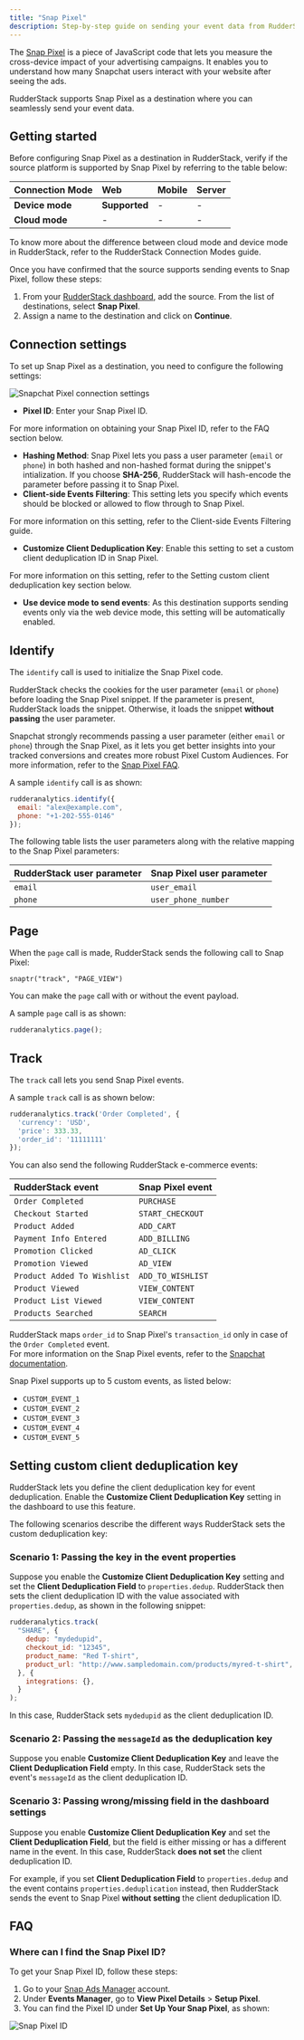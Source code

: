 ```yaml
---
title: "Snap Pixel"
description: Step-by-step guide on sending your event data from RudderStack to Snap Pixel.
---
```


The [Snap Pixel](https://ads.snapchat.com/) is a piece of JavaScript code that lets you measure the cross-device impact of your advertising campaigns. It enables you to understand how many Snapchat users interact with your website after seeing the ads.

RudderStack supports Snap Pixel as a destination where you can seamlessly send your event data.

## Getting started

Before configuring Snap Pixel as a destination in RudderStack, verify if the source platform is supported by Snap Pixel by referring to the table below:

| **Connection Mode** | **Web** | **Mobile** | **Server** |
| :--- | :--- | :--- | :--- |
| **Device mode** | **Supported** | - | - |
| **Cloud mode** | - | - | - |

<div class="infoBlock">
To know more about the difference between cloud mode and device mode in RudderStack, refer to the <Link to="/destinations/rudderstack-connection-modes/">RudderStack Connection Modes</Link> guide.
</div>

Once you have confirmed that the source supports sending events to Snap Pixel, follow these steps:

1. From your [RudderStack dashboard](https://app.rudderstack.com/), add the source. From the list of destinations, select **Snap Pixel**.
2. Assign a name to the destination and click on **Continue**.

## Connection settings

To set up Snap Pixel as a destination, you need to configure the following settings:

<img src="../../assets/event-stream-destinations/snap-pixel-connection-settings.png" alt="Snapchat Pixel connection settings" />

- **Pixel ID**: Enter your Snap Pixel ID.

<div class="infoBlock">
For more information on obtaining your Snap Pixel ID, refer to the <Link to="#faq">FAQ</Link> section below.
</div>

- **Hashing Method**: Snap Pixel lets you pass a user parameter (`email` or `phone`) in both hashed and non-hashed format during the snippet's intialization. If you choose **SHA-256**, RudderStack will hash-encode the parameter before passing it to Snap Pixel.
- **Client-side Events Filtering**: This setting lets you specify which events should be blocked or allowed to flow through to Snap Pixel.

<div class="infoBlock">
For more information on this setting, refer to the <Link to="https://www.rudderstack.com/docs/sources/event-streams/sdks/event-filtering/">Client-side Events Filtering</Link> guide.
</div>

- **Customize Client Deduplication Key**: Enable this setting to set a custom client deduplication ID in Snap Pixel.

<div class="infoBlock">
For more information on this setting, refer to the <Link to="#setting-custom-client-deduplication-key">Setting custom client deduplication key</Link> section below.
</div>

- **Use device mode to send events**: As this destination supports sending events only via the <Link to="/destinations/rudderstack-connection-modes/#device-mode">web device mode</Link>, this setting will be automatically enabled.

## Identify

The <Link to="/event-spec/standard-events/identify/">`identify`</Link> call is used to initialize the Snap Pixel code.

RudderStack checks the cookies for the user parameter (`email` or `phone`) before loading the Snap Pixel snippet. If the parameter is present, RudderStack loads the snippet. Otherwise, it loads the snippet **without passing** the user parameter.

<div class="infoBlock">
Snapchat strongly recommends passing a user parameter (either <code class="inline-code">email</code> or <code class="inline-code">phone</code>) through the Snap Pixel, as it lets you get better insights into your tracked conversions and creates more robust Pixel Custom Audiences. For more information, refer to the <a href="https://businesshelp.snapchat.com/s/article/pixel-website-install?language=en_US">Snap Pixel FAQ</a>.
</div>

A sample `identify` call is as shown:

```javascript
rudderanalytics.identify({
  email: "alex@example.com",
  phone: "+1-202-555-0146"
});   
```

The following table lists the user parameters along with the relative mapping to the Snap Pixel parameters:

| **RudderStack user parameter** | **Snap Pixel user parameter** |
| :--- | :--- |
| `email` | `user_email` |
| `phone` | `user_phone_number` |

## Page

When the <Link to="/event-spec/standard-events/page/">`page`</Link> call is made, RudderStack sends the following call to Snap Pixel:

```
snaptr("track", "PAGE_VIEW")
```

<div class="infoBlock">
You can make the <code class="inline-code">page</code> call with or without the event payload.
</div>

A sample `page` call is as shown:

```javascript
rudderanalytics.page();
```

## Track

The <Link to="/event-spec/standard-events/track/">`track`</Link> call lets you send Snap Pixel events.

A sample `track` call is as shown below:

```javascript
rudderanalytics.track('Order Completed', {
  'currency': 'USD',
  'price': 333.33,
  'order_id': '11111111'
});
```

You can also send the following <Link to="/event-spec/ecommerce-events-spec/">RudderStack e-commerce events</Link>:

| **RudderStack event** | **Snap Pixel event** |
| :--- | :--- |
| `Order Completed` | `PURCHASE` |
| `Checkout Started` | `START_CHECKOUT` |
| `Product Added` | `ADD_CART` |
| `Payment Info Entered` | `ADD_BILLING` |
| `Promotion Clicked` | `AD_CLICK` |
| `Promotion Viewed` | `AD_VIEW` |
| `Product Added To Wishlist` | `ADD_TO_WISHLIST` |
| `Product Viewed` | `VIEW_CONTENT` |
| `Product List Viewed` | `VIEW_CONTENT` |
| `Products Searched` | `SEARCH` |

<div class="warningBlock">
RudderStack maps <code class="inline-code">order_id</code> to Snap Pixel's <code class="inline-code">transaction_id</code> only in case of the <code class="inline-code">Order Completed</code> event.  
</div>

<div class="infoBlock">
For more information on the Snap Pixel events, refer to the <a href="https://businesshelp.snapchat.com/s/article/pixel-website-install?language=en_US">Snapchat documentation</a>.
</div>

Snap Pixel supports up to 5 custom events, as listed below:

- `CUSTOM_EVENT_1`
- `CUSTOM_EVENT_2`
- `CUSTOM_EVENT_3`
- `CUSTOM_EVENT_4`
- `CUSTOM_EVENT_5`

## Setting custom client deduplication key

RudderStack lets you define the client deduplication key for event deduplication.  Enable the **Customize Client Deduplication Key** setting in the dashboard to use this feature.

The following scenarios describe the different ways RudderStack sets the custom deduplication key:

### Scenario 1: Passing the key in the event properties

Suppose you enable the **Customize Client Deduplication Key** setting and set the **Client Deduplication Field** to `properties.dedup`. RudderStack then sets the client deduplication ID with the value associated with `properties.dedup`, as shown in the following snippet:

```javascript
rudderanalytics.track(
  "SHARE", {
    dedup: "mydedupid",
    checkout_id: "12345",
    product_name: "Red T-shirt",
    product_url: "http://www.sampledomain.com/products/myred-t-shirt",
  }, {
    integrations: {},
  }
);
```

In this case, RudderStack sets `mydedupid` as the client deduplication ID.

### Scenario 2: Passing the `messageId` as the deduplication key

Suppose you enable **Customize Client Deduplication Key** and leave the **Client Deduplication Field** empty. In this case, RudderStack sets the event's `messageId` as the client deduplication ID.

### Scenario 3: Passing wrong/missing field in the dashboard settings

Suppose you enable **Customize Client Deduplication Key** and set the **Client Deduplication Field**, but the field is either missing or has a different name in the event. In this case, RudderStack **does not set** the client deduplication ID.

For example, if you set **Client Deduplication Field** to `properties.dedup` and the event contains `properties.deduplication` instead, then RudderStack sends the event to Snap Pixel **without setting** the client deduplication ID.

## FAQ

### Where can I find the Snap Pixel ID?

To get your Snap Pixel ID, follow these steps:

1. Go to your [Snap Ads Manager](https://ads.snapchat.com/) account. 
2. Under **Events Manager**, go to **View Pixel Details** > **Setup Pixel**. 
3. You can find the Pixel ID under **Set Up Your Snap Pixel**, as shown:

<img src="../../assets/event-stream-destinations/snap-pixel-id.png" alt="Snap Pixel ID" />
